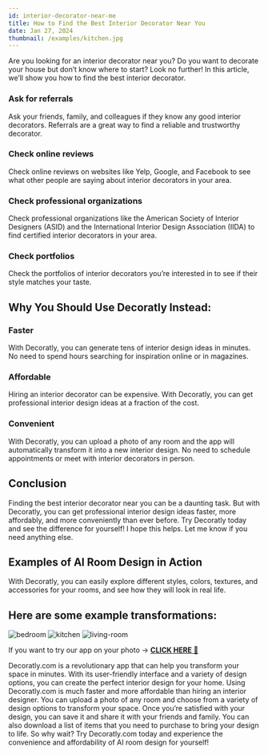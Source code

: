 ```yaml
---
id: interior-decorator-near-me
title: How to Find the Best Interior Decorator Near You 
date: Jan 27, 2024
thumbnail: /examples/kitchen.jpg
---
```


Are you looking for an interior decorator near you? Do you want to decorate your house but don’t know where to start? Look no further! In this article, we’ll show you how to find the best interior decorator.

### Ask for referrals

Ask your friends, family, and colleagues if they know any good interior decorators. Referrals are a great way to find a reliable and trustworthy decorator.

### Check online reviews

Check online reviews on websites like Yelp, Google, and Facebook to see what other people are saying about interior decorators in your area.

### Check professional organizations

Check professional organizations like the American Society of Interior Designers (ASID) and the International Interior Design Association (IIDA) to find certified interior decorators in your area.

### Check portfolios

Check the portfolios of interior decorators you’re interested in to see if their style matches your taste.

## Why You Should Use Decoratly Instead:

### Faster

With Decoratly, you can generate tens of interior design ideas in minutes. No need to spend hours searching for inspiration online or in magazines.

### Affordable

Hiring an interior decorator can be expensive. With Decoratly, you can get professional interior design ideas at a fraction of the cost.

### Convenient

With Decoratly, you can upload a photo of any room and the app will automatically transform it into a new interior design. No need to schedule appointments or meet with interior decorators in person.

## Conclusion

Finding the best interior decorator near you can be a daunting task. But with Decoratly, you can get professional interior design ideas faster, more affordably, and more conveniently than ever before. Try Decoratly today and see the difference for yourself!
I hope this helps. Let me know if you need anything else.

## Examples of AI Room Design in Action

With Decoratly, you can easily explore different styles, colors, textures, and accessories for your rooms, and see how they will look in real life.

## Here are some example transformations:

![bedroom](/examples/bedroom.jpg)
![kitchen](/preview.png)
![living-room](/examples/living-room.jpg)

If you want to try our app on your photo → [**CLICK HERE** 🏡](https://www.decoratly.com)

Decoratly.com is a revolutionary app that can help you transform your space in minutes. With its user-friendly interface and a variety of design options, you can create the perfect interior design for your home. Using Decoratly.com is much faster and more affordable than hiring an interior designer. You can upload a photo of any room and choose from a variety of design options to transform your space. Once you’re satisfied with your design, you can save it and share it with your friends and family. You can also download a list of items that you need to purchase to bring your design to life. So why wait? Try Decoratly.com today and experience the convenience and affordability of AI room design for yourself!
